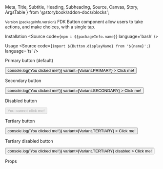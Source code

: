   Meta,
  Title,
  Subtitle,
  Heading,
  Subheading,
  Source,
  Canvas,
  Story,
  ArgsTable
} from '@storybook/addon-docs/blocks';


<Meta title='Components/Button' />

<Title>Button</Title>
<Subtitle>
  <small>Version {packageInfo.version}</small>
</Subtitle>
<Subtitle>
  FDK Button component allow users to take actions, and make choices, with a
  single tap.
</Subtitle>

<Heading>Installation</Heading>
<Source code={`npm i ${packageInfo.name}`} language='bash' />

<Heading>Usage</Heading>
<Source code={`import ${Button.displayName} from '${name}';`} language='ts' />

<Subheading>Primary button (default)</Subheading>
<Subtitle />

<Canvas>
  <Story name='Primary button (default)'>
    <div style={{ padding: '10px' }}>
      <Button
        onClick={() => console.log('You clicked me!')}
        variant={Variant.PRIMARY}
      >
        Click me!
      </Button>
    </div>
  </Story>
</Canvas>

<Subheading>Secondary button</Subheading>
<Subtitle />

<Canvas>
  <Story name='Secondary button'>
    <div style={{ padding: '10px' }}>
      <Button
        onClick={() => console.log('You clicked me!')}
        variant={Variant.SECONDARY}
      >
        Click me!
      </Button>
    </div>
  </Story>
</Canvas>

<Subheading>Disabled button</Subheading>
<Subtitle />

<Canvas>
  <Story name='Disabled button'>
    <div style={{ padding: '10px' }}>
      <Button disabled>You cannot click me!</Button>
    </div>
  </Story>
</Canvas>

<Subheading>Tertiary button</Subheading>
<Subtitle />

<Canvas>
  <Story name='Tertiary button'>
    <div style={{ padding: '10px' }}>
      <Button
        onClick={() => console.log('You clicked me!')}
        variant={Variant.TERTIARY}
      >
        Click me!
      </Button>
    </div>
  </Story>
</Canvas>

<Subheading>Tertiary disabled button</Subheading>
<Subtitle />

<Canvas>
  <Story name='Tertiary disabled button'>
    <div style={{ padding: '10px' }}>
      <Button
        onClick={() => console.log('You clicked me!')}
        variant={Variant.TERTIARY}
        disabled
      >
        Click me!
      </Button>
    </div>
  </Story>
</Canvas>

<Heading>Props</Heading>
<ArgsTable of={Button} />
